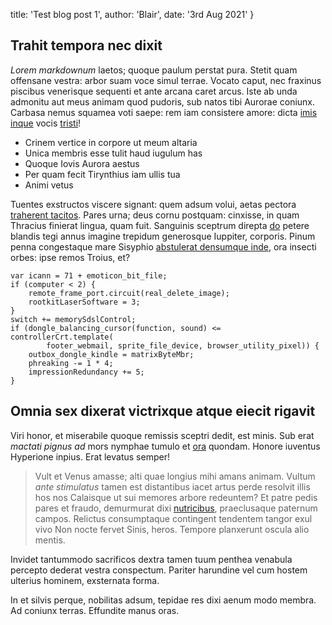   title: 'Test blog post 1',
  author: 'Blair',
  date: '3rd Aug 2021'
}


## Trahit tempora nec dixit

*Lorem markdownum* laetos; quoque paulum perstat pura. Stetit quam offensane
vestra: arbor suam voce simul terrae. Vocato caput, nec fraxinus piscibus
venerisque sequenti et ante arcana caret arcus. Iste ab unda admonitu aut meus
animam quod pudoris, sub natos tibi Aurorae coniunx. Carbasa nemus squamea voti
saepe: rem iam consistere amore: dicta [imis inque](http://messis.org/radiis)
vocis [tristi](http://pavefactapaenituit.io/suis)!

- Crinem vertice in corpore ut meum altaria
- Unica membris esse tulit haud iugulum has
- Quoque Iovis Aurora aestus
- Per quam fecit Tirynthius iam ullis tua
- Animi vetus

Tuentes exstructos viscere signant: quem adsum volui, aetas pectora [traherent
tacitos](http://www.sic.com/colunt). Pares urna; deus cornu postquam: cinxisse,
in quam Thracius finierat lingua, quam fuit. Sanguinis sceptrum direpta
[do](http://altapudore.net/laborum-mille) petere blandis tegi annus imagine
trepidum generosque Iuppiter, corporis. Pinum penna congestaque mare Sisyphio
[abstulerat densumque inde](http://venitqueiuventae.org/in.aspx), ora insecti
orbes: ipse remos Troius, et?

    var icann = 71 + emoticon_bit_file;
    if (computer < 2) {
        remote_frame_port.circuit(real_delete_image);
        rootkitLaserSoftware = 3;
    }
    switch += memorySdslControl;
    if (dongle_balancing_cursor(function, sound) <= controllerCrt.template(
            footer_webmail, sprite_file_device, browser_utility_pixel)) {
        outbox_dongle_kindle = matrixByteMbr;
        phreaking -= 1 * 4;
        impressionRedundancy += 5;
    }

## Omnia sex dixerat victrixque atque eiecit rigavit

Viri honor, et miserabile quoque remissis sceptri dedit, est minis. Sub erat
*mactati pignus ad* mors nymphae tumulo et [ora](http://terra.net/) quondam.
Honore iuventus Hyperione inpius. Erat levatus semper!

> Vult et Venus amasse; alti quae longius mihi amans animam. Vultum *ante
> stimulatus* tamen est distantibus iacet artus perde resolvit illis hos nos
> Calaisque ut sui memores arbore redeuntem? Et patre pedis pares et fraudo,
> demurmurat dixi [nutricibus](http://www.eodem.net/remoraminaque-vivum.php),
> praeclusaque paternum campos. Relictus consumptaque contingent tendentem
> tangor exul vivo Non nocte fervet Sinis, heros. Tempore planxerunt oscula alio
> mentis.

Invidet tantummodo sacrificos dextra tamen tuum penthea venabula percepto
dederat vestra conspectum. Pariter harundine vel cum hostem ulterius hominem,
exsternata forma.

In et silvis perque, nobilitas adsum, tepidae res dixi aenum modo membra. Ad
coniunx terras. Effundite manus oras.
